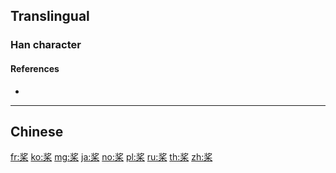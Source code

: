 {{character info/new}}
{{also|槳}}
==Translingual==

===Han character===
{{Han char|rn=75|rad=木|as=06|sn=10|four=|canj=LND|ids=⿱⿰丬夕木}}

====References====
* {{Han ref|kx=0526.211|hdz=21205.040|uh=6868|ud=26728}}

----

==Chinese==
{{zh-see|槳}}

[[fr:桨]]
[[ko:桨]]
[[mg:桨]]
[[ja:桨]]
[[no:桨]]
[[pl:桨]]
[[ru:桨]]
[[th:桨]]
[[zh:桨]]